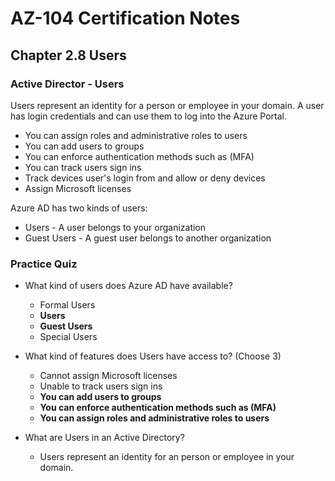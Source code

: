 # AZ-104 Certification Notes
## Chapter 2.8 Users

### Active Director - Users
Users represent an identity for a person or employee in your domain. A user has login credentials and can use them to log into the Azure Portal.
* You can assign roles and administrative roles to users
* You can add users to groups
* You can enforce authentication methods such as (MFA)
* You can track users sign ins
* Track devices user's login from and allow or deny devices
* Assign Microsoft licenses

Azure AD has two kinds of users:
* Users - A user belongs to your organization
* Guest Users - A guest user belongs to another organization

### Practice Quiz
* What kind of users does Azure AD have available?
	* Formal Users
	* **Users**
	* **Guest Users**
	* Special Users
* What kind of features does Users have access to? (Choose 3)
	* Cannot assign Microsoft licenses
	* Unable to track users sign ins
	* **You can add users to groups**
	* **You can enforce authentication methods such as (MFA)**
	* **You can assign roles and administrative roles to users**

* What are Users in an Active Directory?
	* Users represent an identity for an person or employee in your domain.